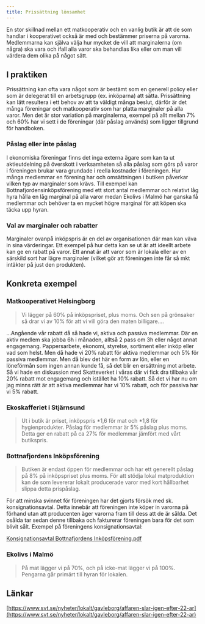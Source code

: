 ```yaml
---
title: Prissättning lönsamhet
---
```


En stor skillnad mellan ett matkooperativ och en vanlig butik är att de som handlar i kooperativet också är med och bestämmer priserna på varorna. Medlemmarna kan själva välja hur mycket de vill att marginalerna (om några) ska vara och ifall alla varor ska behandlas lika eller om man vill värdera dem olika på något sätt.

## I praktiken

Prissättning kan ofta vara något som är bestämt som en generell policy eller som är delegerat till en arbetsgrupp (ex. inköparna) att sätta. Prissättning kan lätt resultera i ett behov av att ta väldigt många beslut, därför är det många föreningar och matkooperativ som har platta marginaler på alla varor. Men det är stor variation på marginalerna, exempel på allt mellan 7% och 60% har vi sett i de föreningar (där påslag används) som ligger tillgrund för handboken.

### Påslag eller inte påslag

I ekonomiska föreningar finns det inga externa ägare som kan ta ut aktieutdelning på överskott i verksamheten så alla påslag som görs på varor i föreningen brukar vara grundade i reella kostnader i föreningen. Hur många medlemmar en förening har och omsättningen i butiken påverkar vilken typ av marginaler som krävs. Till exempel kan Bottnafjordensinköpsförening med ett stort antal medlemmar och relativt låg hyra hålla en låg marginal på alla varor medan Ekolivs i Malmö har ganska få medlemmar och behöver ta en mycket högre marginal för att köpen ska täcka upp hyran.

### Val av marginaler och rabatter

Marginaler ovanpå inköpspris är en del av organisationen där man kan väva in sina värderingar. Ett exempel på hur detta kan se ut är att ideellt arbete kan ge en rabatt på varor. Ett annat är att varor som är lokala eller av en särskild sort har lägre marginaler (vilket gör att föreningen inte får så mkt intäkter på just den produkten).

## Konkreta exempel

### Matkooperativet Helsingborg

> Vi lägger på 60% på inköpspriset, plus moms. Och sen på grönsaker så drar vi av 10% för att vi vill göra den maten billigare....

...Angående vår rabatt då så hade vi, aktiva och passiva medlemmar. Där en aktiv medlem ska jobba 6h i månaden, alltså 2 pass om 3h eller något annat engagemang. Pappersarbete, ekonomi, styrelse, sortiment eller inköp eller vad som helst. Men då hade vi 20% rabatt för aktiva medlemmar och 5% för passiva medlemmar. Men då blev det här en form av lön, eller en löneförmån som ingen annan kunde få, så det blir en ersättning mot arbete. Så vi hade en diskussion med Skatteverket i våras där vi fick dra tillbaka vår 20% rabatt mot engagemang och istället ha 10% rabatt. Så det vi har nu om jag minns rätt är att aktiva medlemmar har vi 10% rabatt, och för passiva har vi 5% rabatt.

### Ekoskafferiet i Stjärnsund

> Ut i butik är priset, inköpspris *1,6 för mat och *1,8 för hygienprodukter. Påslag för medlemmar är 5% påslag plus moms. Detta ger en rabatt på ca 27% för medlemmar jämfört med vårt butikspris.

### Bottnafjordens Inköpsförening

> Butiken är endast öppen för medlemmar och har ett generellt påslag på 8% på inköpspriset plus moms. För att stödja lokal matproduktion kan de som levererar lokalt producerade varor med kort hållbarhet slippa detta prispåslag.

För att minska svinnet för föreningen har det gjorts försök med sk. konsignationsavtal. Detta innebär att föreningen inte köper in varorna på förhand utan att producenten äger varorna fram till dess att de är sålda. Det osålda tar sedan denne tillbaka och fakturerar föreningen bara för det som blivit sålt. Exempel på föreningens konsignationsavtal:

[Konsignationsavtal Bottnafjordens Inköpsförening.pdf](https://handbok.forenadeinkop.se/static/pdf/Konsignationsavtal%20Bottnafjordens%20Inköpsförening.pdf)

### Ekolivs i Malmö

> På mat lägger vi på 70%, och på icke-mat lägger vi på 100%. Pengarna går primärt till hyran för lokalen.

## Länkar

[https://www.svt.se/nyheter/lokalt/gavleborg/affaren-slar-igen-efter-22-ar](https://www.svt.se/nyheter/lokalt/gavleborg/affaren-slar-igen-efter-22-ar)
